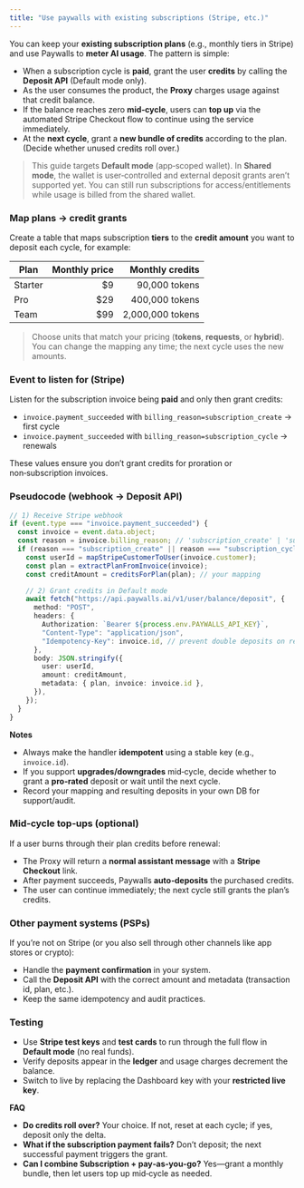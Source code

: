 ```yaml
---
title: "Use paywalls with existing subscriptions (Stripe, etc.)"
---
```


You can keep your **existing subscription plans** (e.g., monthly tiers in Stripe) and use Paywalls to **meter AI usage**. The pattern is simple:

- When a subscription cycle is **paid**, grant the user **credits** by calling the **Deposit API** (Default mode only).
- As the user consumes the product, the **Proxy** charges usage against that credit balance.
- If the balance reaches zero **mid‑cycle**, users can **top up** via the automated Stripe Checkout flow to continue using the service immediately.
- At the **next cycle**, grant a **new bundle of credits** according to the plan. (Decide whether unused credits roll over.)

> This guide targets **Default mode** (app‑scoped wallet). In **Shared mode**, the wallet is user‑controlled and external deposit grants aren’t supported yet. You can still run subscriptions for access/entitlements while usage is billed from the shared wallet.

### Map plans → credit grants

Create a table that maps subscription **tiers** to the **credit amount** you want to deposit each cycle, for example:

| Plan    | Monthly price |  Monthly credits |
| ------- | ------------: | ---------------: |
| Starter |           \$9 |    90,000 tokens |
| Pro     |          \$29 |   400,000 tokens |
| Team    |          \$99 | 2,000,000 tokens |

> Choose units that match your pricing (**tokens**, **requests**, or **hybrid**). You can change the mapping any time; the next cycle uses the new amounts.

### Event to listen for (Stripe)

Listen for the subscription invoice being **paid** and only then grant credits:

- `invoice.payment_succeeded` with `billing_reason=subscription_create` → first cycle
- `invoice.payment_succeeded` with `billing_reason=subscription_cycle` → renewals

These values ensure you don’t grant credits for proration or non‑subscription invoices.

### Pseudocode (webhook → Deposit API)

```ts
// 1) Receive Stripe webhook
if (event.type === "invoice.payment_succeeded") {
  const invoice = event.data.object;
  const reason = invoice.billing_reason; // 'subscription_create' | 'subscription_cycle' | ...
  if (reason === "subscription_create" || reason === "subscription_cycle") {
    const userId = mapStripeCustomerToUser(invoice.customer);
    const plan = extractPlanFromInvoice(invoice);
    const creditAmount = creditsForPlan(plan); // your mapping

    // 2) Grant credits in Default mode
    await fetch("https://api.paywalls.ai/v1/user/balance/deposit", {
      method: "POST",
      headers: {
        Authorization: `Bearer ${process.env.PAYWALLS_API_KEY}`,
        "Content-Type": "application/json",
        "Idempotency-Key": invoice.id, // prevent double deposits on retries
      },
      body: JSON.stringify({
        user: userId,
        amount: creditAmount,
        metadata: { plan, invoice: invoice.id },
      }),
    });
  }
}
```

**Notes**

- Always make the handler **idempotent** using a stable key (e.g., `invoice.id`).
- If you support **upgrades/downgrades** mid‑cycle, decide whether to grant a **pro‑rated** deposit or wait until the next cycle.
- Record your mapping and resulting deposits in your own DB for support/audit.

### Mid‑cycle top‑ups (optional)

If a user burns through their plan credits before renewal:

- The Proxy will return a **normal assistant message** with a **Stripe Checkout** link.
- After payment succeeds, Paywalls **auto‑deposits** the purchased credits.
- The user can continue immediately; the next cycle still grants the plan’s credits.

### Other payment systems (PSPs)

If you’re not on Stripe (or you also sell through other channels like app stores or crypto):

- Handle the **payment confirmation** in your system.
- Call the **Deposit API** with the correct amount and metadata (transaction id, plan, etc.).
- Keep the same idempotency and audit practices.

### Testing

- Use **Stripe test keys** and **test cards** to run through the full flow in **Default mode** (no real funds).
- Verify deposits appear in the **ledger** and usage charges decrement the balance.
- Switch to live by replacing the Dashboard key with your **restricted live key**.

**FAQ**

- **Do credits roll over?** Your choice. If not, reset at each cycle; if yes, deposit only the delta.
- **What if the subscription payment fails?** Don’t deposit; the next successful payment triggers the grant.
- **Can I combine Subscription + pay‑as‑you‑go?** Yes—grant a monthly bundle, then let users top up mid‑cycle as needed.
